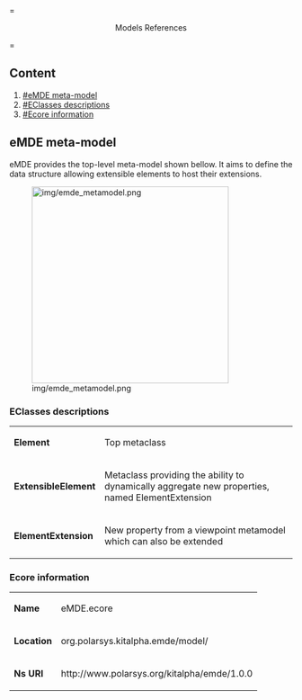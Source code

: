 
= <center>Models References</center> =

== Content ==

# [[#eMDE meta-model]]
# [[#EClasses descriptions]]
# [[#Ecore information]]

== eMDE meta-model ==

eMDE provides the top-level meta-model shown bellow. It aims to define the data structure allowing extensible elements to host their extensions.

[[Image:img/emde_metamodel.png|thumb|none|350px]]


=== EClasses descriptions ===

{| class="wikitable"
|-
|  '''Element''' || Top metaclass 
|-
|  '''ExtensibleElement''' || Metaclass providing the ability to dynamically aggregate new properties, named ElementExtension 
|-
|  '''ElementExtension''' || New property from a viewpoint metamodel which can also be extended
|}


=== Ecore information ===

{| class="wikitable"
|-
|  '''Name''' || eMDE.ecore
|-
|  '''Location''' || org.polarsys.kitalpha.emde/model/
|-
|  '''Ns URI''' || <nowiki>http://www.polarsys.org/kitalpha/emde/1.0.0</nowiki>
|}